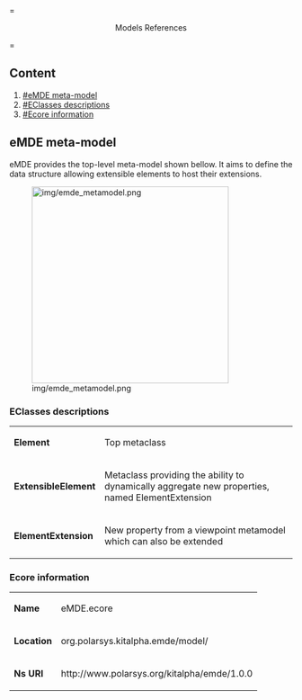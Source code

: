 
= <center>Models References</center> =

== Content ==

# [[#eMDE meta-model]]
# [[#EClasses descriptions]]
# [[#Ecore information]]

== eMDE meta-model ==

eMDE provides the top-level meta-model shown bellow. It aims to define the data structure allowing extensible elements to host their extensions.

[[Image:img/emde_metamodel.png|thumb|none|350px]]


=== EClasses descriptions ===

{| class="wikitable"
|-
|  '''Element''' || Top metaclass 
|-
|  '''ExtensibleElement''' || Metaclass providing the ability to dynamically aggregate new properties, named ElementExtension 
|-
|  '''ElementExtension''' || New property from a viewpoint metamodel which can also be extended
|}


=== Ecore information ===

{| class="wikitable"
|-
|  '''Name''' || eMDE.ecore
|-
|  '''Location''' || org.polarsys.kitalpha.emde/model/
|-
|  '''Ns URI''' || <nowiki>http://www.polarsys.org/kitalpha/emde/1.0.0</nowiki>
|}